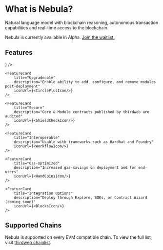 

# What is Nebula?

Natural language model with blockchain reasoning, autonomous transaction capabilities and real-time access to the blockchain.

Nebula is currently available in Alpha. [Join the waitlist.](https://thirdweb.com/nebula)

## Features

<div
	className="my-4 grid gap-2 md:grid-cols-2 lg:grid-cols-2 "
>
	<FeatureCard
		title="Customizable"
		description="Build contracts to only add features relevant to your use case"
		iconUrl={<PencilRulerIcon />}
	/>

    <FeatureCard
    	title="Upgradeable"
    	description="Enable ability to add, configure, and remove modules post-deployment"
		iconUrl={<CirclePlusIcon/>}
    />

	<FeatureCard
    	title="Secure"
    	description="Core & Module contracts published by thirdweb are audited"
		iconUrl={<ShieldCheckIcon/>}
    />

	<FeatureCard
    	title="Interoperable"
    	description="Usable with frameworks such as Hardhat and Foundry"
    	iconUrl={<WorkflowIcon/>}
    />

	<FeatureCard
    	title="Gas-optimized"
    	description="Increased gas-savings on deployment and for end-users"
    	iconUrl={<HandCoinsIcon/>}
    />

	<FeatureCard
    	title="Integration Options"
    	description="Deploy through Explore, SDKs, or Contract Wizard (coming soon)"
		iconUrl={<BlocksIcon/>}
    />
</div>

## Supported Chains
Nebula is supported on every EVM compatible chain. To view the full list, visit [thirdweb chainlist](https://thirdweb.com/chainlist).
